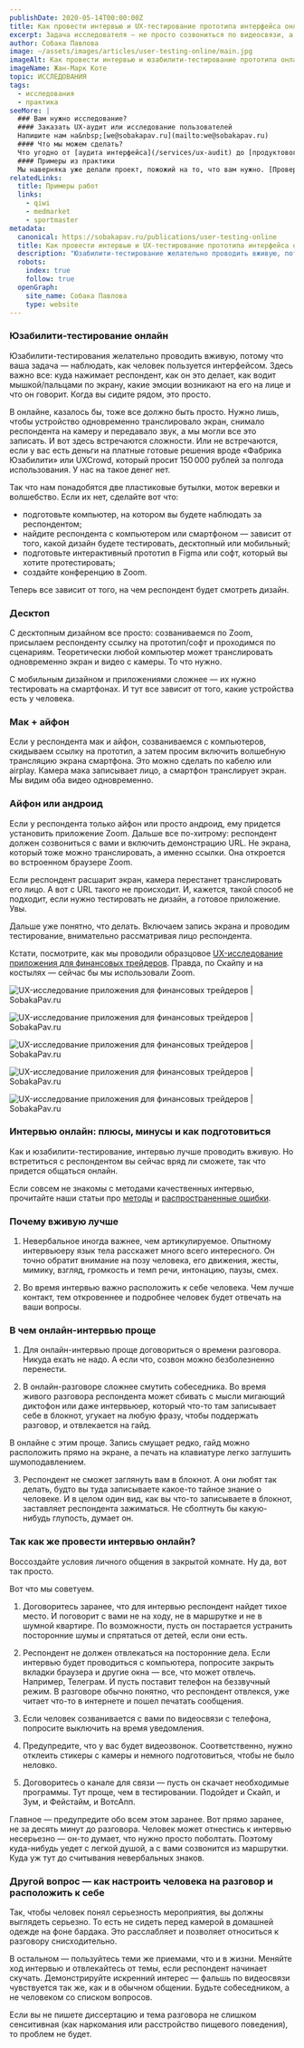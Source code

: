 ```yaml
---
publishDate: 2020-05-14T00:00:00Z
title: Как провести интервью и UX-тестирование прототипа интерфейса онлайн
excerpt: Задача исследователя — не просто созвониться по видеосвязи, а еще и проследить за невербальными сигналами респондента — мимикой, позой, жестами, темпом речи и даже паузами в разговоре.
author: Собака Павлова
image: ~/assets/images/articles/user-testing-online/main.jpg
imageAlt: Как провести интервью и юзабилити-тестирование прототипа онлайн
imageName: Жан-Марк Коте
topic: ИССЛЕДОВАНИЯ
tags:
  - исследования
  - практика
seeMore: |
  ### Вам нужно исследование?
  #### Заказать UX-аудит или исследование пользователей
  Напишите нам на&nbsp;[we@sobakapav.ru](mailto:we@sobakapav.ru)
  #### Что мы можем сделать?
  Что угодно от [аудита интерфейса](/services/ux-audit) до [продуктового исследования](/services/research). 
  #### Примеры из практики
  Мы наверняка уже делали проект, пожожий на то, что вам нужно. [Проверьте](https://sobakapav.ru/portfolio).
relatedLinks:
  title: Примеры работ
  links:
    - qiwi
    - medmarket
    - sportmaster
metadata:
  canonical: https://sobakapav.ru/publications/user-testing-online
  title: Как провести интервью и UX-тестирование прототипа интерфейса онлайн • UX-исследования
  description: "Юзабилити-тестирование желательно проводить вживую, потому что ваша задача — наблюдать, как человек пользуется интерфейсом."
  robots:
    index: true
    follow: true
  openGraph:
    site_name: Собака Павлова
    type: website
---
```



### Юзабилити-тестирование онлайн

Юзабилити-тестирования желательно проводить вживую, потому что ваша задача — наблюдать, как человек пользуется интерфейсом. Здесь важно все: куда нажимает респондент, как он это делает, как водит мышкой/пальцами по экрану, какие эмоции возникают на его на лице и что он говорит. Когда вы сидите рядом, это просто.

В онлайне, казалось бы, тоже все должно быть просто. Нужно лишь, чтобы устройство одновременно транслировало экран, снимало респондента на камеру и передавало звук, а мы могли все это записать. И вот здесь встречаются сложности. Или не встречаются, если у вас есть деньги на платные готовые решения вроде «Фабрика Юзабилити» или UXCrowd, который просит 150 000 рублей за полгода использования. У нас на такое денег нет.

Так что нам понадобятся две пластиковые бутылки, моток веревки и волшебство. Если их нет, сделайте вот что:

- подготовьте компьютер, на котором вы будете наблюдать за респондентом;
- найдите респондента с компьютером или смартфоном — зависит от того, какой дизайн будете тестировать, десктопный или мобильный;
- подготовьте интерактивный прототип в Figma или софт, который вы хотите протестировать;
- создайте конференцию в Zoom.

Теперь все зависит от того, на чем респондент будет смотреть дизайн.

### Десктоп

С десктопным дизайном все просто: созваниваемся по Zoom, присылаем респонденту ссылку на прототип/софт и проходимся по сценариям. Теоретически любой компьютер может транслировать одновременно экран и видео с камеры. То что нужно.

С мобильным дизайном и приложениями сложнее — их нужно тестировать на смартфонах. И тут все зависит от того, какие устройства есть у человека.

### Мак + айфон

Если у респондента мак и айфон, созваниваемся с компьютеров, скидываем ссылку на прототип, а затем просим включить волшебную трансляцию экрана смартфона. Это можно сделать по кабелю или airplay. Камера мака записывает лицо, а смартфон транслирует экран. Мы видим оба видео одновременно.

### Айфон или андроид

Если у респондента только айфон или просто андроид, ему придется установить приложение Zoom. Дальше все по-хитрому: респондент должен созвониться с вами и включить демонстрацию URL. Не экрана, который тоже можно транслировать, а именно ссылки. Она откроется во встроенном браузере Zoom.

Если респондент расшарит экран, камера перестанет транслировать его лицо. А вот c URL такого не происходит. И, кажется, такой способ не подходит, если нужно тестировать не дизайн, а готовое приложение. Увы.

Дальше уже понятно, что делать. Включаем запись экрана и проводим тестирование, внимательно рассматривая лицо респондента.

Кстати, посмотрите, как мы проводили образцовое [UX-исследование приложения для финансовых трейдеров](https://sobakapav.ru/portfolio/cindicator). Правда, по Скайпу и на костылях — сейчас бы мы использовали Zoom.

![UX-исследование приложения для финансовых трейдеров | SobakaPav.ru](~/assets/images/articles/user-testing-online/1.jpg)

![UX-исследование приложения для финансовых трейдеров | SobakaPav.ru](~/assets/images/articles/user-testing-online/2.jpg)

![UX-исследование приложения для финансовых трейдеров | SobakaPav.ru](~/assets/images/articles/user-testing-online/3.jpg)

![UX-исследование приложения для финансовых трейдеров | SobakaPav.ru](~/assets/images/articles/user-testing-online/4.jpg)

![UX-исследование приложения для финансовых трейдеров | SobakaPav.ru](~/assets/images/articles/user-testing-online/5.jpg)

### Интервью онлайн: плюсы, минусы и как подготовиться

Как и юзабилити-тестирование, интервью лучше проводить вживую. Но встретиться с респондентом вы сейчас вряд ли сможете, так что придется общаться онлайн.

Если совсем не знакомы с методами качественных интервью, прочитайте наши статьи про [методы](https://sobakapav.ru/publications/qualitative-methods-in-ux-studies) и [распространенные ошибки](https://sobakapav.ru/publications/difficult-to-talk-to-people).

### Почему вживую лучше

1. Невербальное иногда важнее, чем артикулируемое. Опытному интервьюеру язык тела расскажет много всего интересного. Он точно обратит внимание на позу человека, его движения, жесты, мимику, взгляд, громкость и темп речи, интонацию, паузы, смех.

2. Во время интервью важно расположить к себе человека. Чем лучше контакт, тем откровеннее и подробнее человек будет отвечать на ваши вопросы.

### В чем онлайн-интервью проще

1. Для онлайн-интервью проще договориться о времени разговора. Никуда ехать не надо. А если что, созвон можно безболезненно перенести.

2. В онлайн-разговоре сложнее смутить собеседника. Во время живого разговора респондента может сбивать с мысли мигающий диктофон или даже интервьюер, который что-то там записывает себе в блокнот, угукает на любую фразу, чтобы поддержать разговор, и отвлекается на гайд.

В онлайне с этим проще. Запись смущает редко, гайд можно расположить прямо на экране, а печать на клавиатуре легко заглушить шумоподавлением.

3. Респондент не сможет заглянуть вам в блокнот. А они любят так делать, будто вы туда записываете какое-то тайное знание о человеке. И в целом один вид, как вы что-то записываете в блокнот, заставляет респондента зажиматься. Не сболтнуть бы какую-нибудь глупость, думает он.

### Так как же провести интервью онлайн?

Воссоздайте условия личного общения в закрытой комнате. Ну да, вот так просто.

Вот что мы советуем.

1. Договоритесь заранее, что для интервью респондент найдет тихое место. И поговорит с вами не на ходу, не в маршрутке и не в шумной квартире. По возможности, пусть он постарается устранить посторонние шумы и спрятаться от детей, если они есть.

2. Респондент не должен отвлекаться на посторонние дела. Если интервью будет проводиться с компьютера, попросите закрыть вкладки браузера и другие окна — все, что может отвлечь. Например, Телеграм. И пусть поставит телефон на беззвучный режим. В разговоре обычно понятно, что респондент отвлекся, уже читает что-то в интернете и пошел печатать сообщения.

3. Если человек созванивается с вами по видеосвязи с телефона, попросите выключить на время уведомления.

4. Предупредите, что у вас будет видеозвонок. Соответственно, нужно отклеить стикеры с камеры и немного подготовиться, чтобы не было неловко.

5. Договоритесь о канале для связи — пусть он скачает необходимые программы. Тут проще, чем в тестировании. Подойдет и Скайп, и Зум, и Фейстайм, и ВотсАпп.

Главное — предупредите обо всем этом заранее. Вот прямо заранее, не за десять минут до разговора. Человек может отнестись к интервью несерьезно — он-то думает, что нужно просто поболтать. Поэтому куда-нибудь уедет с легкой душой, а с вами созвонится из маршрутки. Куда уж тут до считывания невербальных знаков.

### Другой вопрос — как настроить человека на разговор и расположить к себе

Так, чтобы человек понял серьезность мероприятия, вы должны выглядеть серьезно. То есть не сидеть перед камерой в домашней одежде на фоне бардака. Это расслабляет и позволяет относиться к разговору снисходительно.

В остальном — пользуйтесь теми же приемами, что и в жизни. Меняйте ход интервью и отвлекайтесь от темы, если респондент начинает скучать. Демонстрируйте искренний интерес — фальшь по видеосвязи чувствуется так же, как и в обычном общении. Будьте собеседником, а не человеком со списком вопросов.

Если вы не пишете диссертацию и тема разговора не слишком сенситивная (как наркомания или расстройство пищевого поведения), то проблем не будет.











